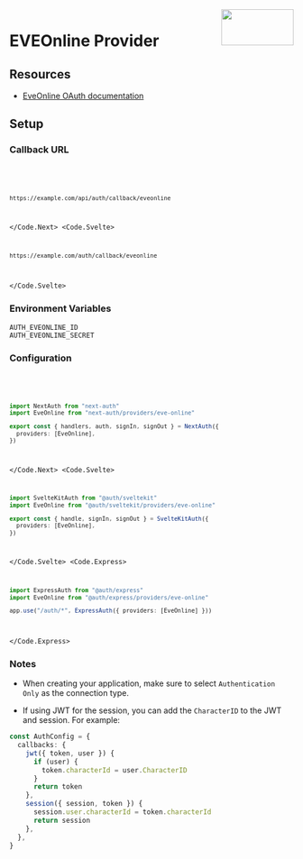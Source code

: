 
<img align="right" src="/img/providers/eveonline.svg" height="64" width="128" />

# EVEOnline Provider

## Resources

- [EveOnline OAuth documentation](https://developers.eveonline.com/blog/article/sso-to-authenticated-calls)

## Setup

### Callback URL

<Code>
  <Code.Next>

```bash
https://example.com/api/auth/callback/eveonline
```

  </Code.Next>
  <Code.Svelte>

```bash
https://example.com/auth/callback/eveonline
```

  </Code.Svelte>
</Code>

### Environment Variables

```
AUTH_EVEONLINE_ID
AUTH_EVEONLINE_SECRET
```

### Configuration

<Code>
  <Code.Next>

```ts filename="/auth.ts"
import NextAuth from "next-auth"
import EveOnline from "next-auth/providers/eve-online"

export const { handlers, auth, signIn, signOut } = NextAuth({
  providers: [EveOnline],
})
```

  </Code.Next>
  <Code.Svelte>

```ts filename="/src/auth.ts"
import SvelteKitAuth from "@auth/sveltekit"
import EveOnline from "@auth/sveltekit/providers/eve-online"

export const { handle, signIn, signOut } = SvelteKitAuth({
  providers: [EveOnline],
})
```

  </Code.Svelte>
  <Code.Express>

```ts filename="/src/app.ts"
import ExpressAuth from "@auth/express"
import EveOnline from "@auth/express/providers/eve-online"

app.use("/auth/*", ExpressAuth({ providers: [EveOnline] }))
```

  </Code.Express>
</Code>

### Notes

- When creating your application, make sure to select `Authentication Only` as the connection type.

- If using JWT for the session, you can add the `CharacterID` to the JWT and session. For example:

```ts
const AuthConfig = {
  callbacks: {
    jwt({ token, user }) {
      if (user) {
        token.characterId = user.CharacterID
      }
      return token
    },
    session({ session, token }) {
      session.user.characterId = token.characterId
      return session
    },
  },
}
```
